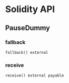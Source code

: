 # Solidity API

## PauseDummy

### fallback

```solidity
fallback() external
```

### receive

```solidity
receive() external payable
```

